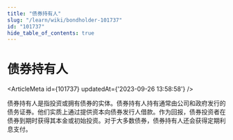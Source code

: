 ```yaml
---
title: "债券持有人"
slug: "/learn/wiki/bondholder-101737"
id: "101737"
hide_table_of_contents: true
---
```



# 债券持有人

<ArticleMeta id={101737} updatedAt={'2023-09-26 13:58:58'} />
<div className='border-solid border-b border-t-0 my-4 border-[var(--ifm-color-gray-300)]' />

债券持有人是指投资或拥有债券的实体。债券持有人持有通常由公司和政府发行的债务证券。他们实质上通过提供资本向债券发行人借款。作为回报，债券投资者在债券到期时获得其本金或初始投资。对于大多数债券，债券持有人还会获得定期利息支付。
